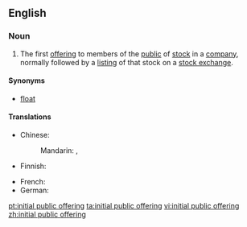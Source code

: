 ==English==
{{wikipedia}}

===Noun===
{{head|en|noun|head=[[initial]] [[public]] [[offering]]|abbreviated as|IPO}}

# {{US|business}} The first [[offering]] to members of the [[public]] of [[stock]] in a [[company]], normally followed by a [[listing]] of that stock on a [[stock exchange]].

====Synonyms====
* [[float]]

====Translations====
{{trans-top|first offering to members of the public of stock in a company}}
* Chinese:
*: Mandarin: {{t-|cmn|首次公開募股|sc=Hani}}, {{t-|cmn|首次公开募股|tr=shǒucì gōngkāi mùgǔ|sc=Hani}}
* Finnish: {{t-|fi|listautumisanti}}
{{trans-mid}}
* French: {{t-|fr|introduction en bourse|f}}
* German: {{t+|de|Börsengang}}
{{trans-bottom}}

[[pt:initial public offering]]
[[ta:initial public offering]]
[[vi:initial public offering]]
[[zh:initial public offering]]